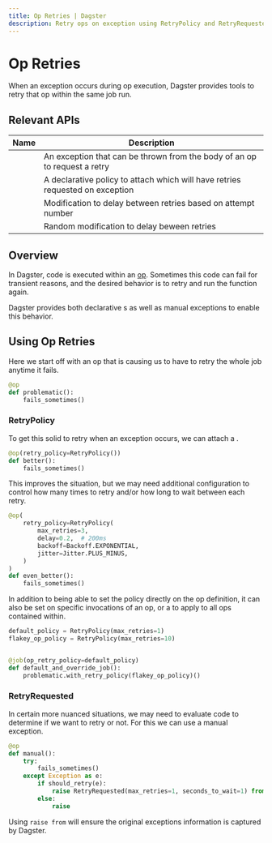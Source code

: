 ```yaml
---
title: Op Retries | Dagster
description: Retry ops on exception using RetryPolicy and RetryRequested
---
```


# Op Retries

When an exception occurs during op execution, Dagster provides tools to retry that op within the same job run.

## Relevant APIs

| Name                                                  | Description                                                                   |
| ----------------------------------------------------- | ----------------------------------------------------------------------------- |
| <PyObject module="dagster" object="RetryRequested" /> | An exception that can be thrown from the body of an op to request a retry     |
| <PyObject module="dagster" object="RetryPolicy"  />   | A declarative policy to attach which will have retries requested on exception |
| <PyObject module="dagster" object="Backoff"  />       | Modification to delay between retries based on attempt number                 |
| <PyObject module="dagster" object="Jitter"  />        | Random modification to delay beween retries                                   |

## Overview

In Dagster, code is executed within an [op](/concepts/ops-jobs-graphs/ops). Sometimes this code can fail for transient reasons, and the desired behavior is to retry and run the function again.

Dagster provides both declarative <PyObject module="dagster" object="RetryPolicy"  />s as well as manual <PyObject module="dagster" object="RetryRequested" /> exceptions to enable this behavior.

## Using Op Retries

Here we start off with an op that is causing us to have to retry the whole job anytime it fails.

```python file=/concepts/solids_pipelines/retries.py startafter=problem_start endbefore=problem_end
@op
def problematic():
    fails_sometimes()
```

### RetryPolicy

To get this solid to retry when an exception occurs, we can attach a <PyObject module="dagster" object="RetryRequested" />.

```python file=/concepts/solids_pipelines/retries.py startafter=policy_start endbefore=policy_end
@op(retry_policy=RetryPolicy())
def better():
    fails_sometimes()
```

This improves the situation, but we may need additional configuration to control how many times to retry and/or how long to wait between each retry.

```python file=/concepts/solids_pipelines/retries.py startafter=policy2_start endbefore=policy2_end
@op(
    retry_policy=RetryPolicy(
        max_retries=3,
        delay=0.2,  # 200ms
        backoff=Backoff.EXPONENTIAL,
        jitter=Jitter.PLUS_MINUS,
    )
)
def even_better():
    fails_sometimes()
```

In addition to being able to set the policy directly on the op definition, it can also be set on specific invocations of an op, or a <PyObject module="dagster" object="job" decorator /> to apply to all ops contained within.

```python file=/concepts/solids_pipelines/retries.py startafter=policy3_start endbefore=policy3_end
default_policy = RetryPolicy(max_retries=1)
flakey_op_policy = RetryPolicy(max_retries=10)


@job(op_retry_policy=default_policy)
def default_and_override_job():
    problematic.with_retry_policy(flakey_op_policy)()
```

### RetryRequested

In certain more nuanced situations, we may need to evaluate code to determine if we want to retry or not. For this we can use a manual <PyObject module="dagster" object="RetryRequested" /> exception.

```python file=/concepts/solids_pipelines/retries.py startafter=manual_start endbefore=manual_end
@op
def manual():
    try:
        fails_sometimes()
    except Exception as e:
        if should_retry(e):
            raise RetryRequested(max_retries=1, seconds_to_wait=1) from e
        else:
            raise
```

Using `raise from` will ensure the original exceptions information is captured by Dagster.
